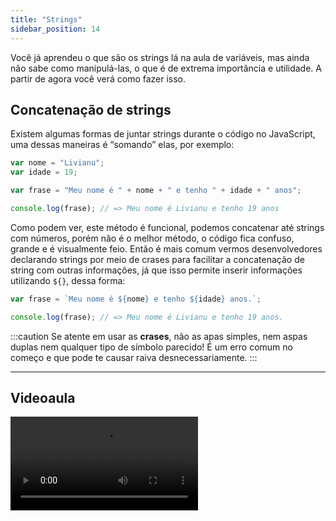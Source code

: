 ```yaml
---
title: "Strings"
sidebar_position: 14
---
```


Você já aprendeu o que são os strings lá na aula de variáveis, mas ainda não sabe como manipulá-las, o que é de extrema importância e utilidade. A partir de agora você verá como fazer isso.

## Concatenação de strings

Existem algumas formas de juntar strings durante o código no JavaScript, uma dessas maneiras é “somando” elas, por exemplo:

```js
var nome = "Livianu";
var idade = 19;

var frase = "Meu nome é " + nome + " e tenho " + idade + " anos";

console.log(frase); // => Meu nome é Livianu e tenho 19 anos
```

Como podem ver, este método é funcional, podemos concatenar até strings com números, porém não é o melhor método, o código fica confuso, grande e é visualmente feio. Então é mais comum vermos desenvolvedores declarando strings por meio de crases para facilitar a concatenação de string com outras informações, já que isso permite inserir informações utilizando `${}`, dessa forma:

```js
var frase = `Meu nome é ${nome} e tenho ${idade} anos.`;

console.log(frase); // => Meu nome é Livianu e tenho 19 anos.
```

:::caution
Se atente em usar as **crases**, não as apas simples, nem aspas duplas nem qualquer tipo de símbolo parecido! É um erro comum no começo e que pode te causar raiva desnecessariamente.
:::

---

## Videoaula

<video src="https://www.youtube.com/embed/O2WlArslgzk?list=PLc77ERAwzB_0-C3oGJm0y-HPBf2dWS7UL" />
